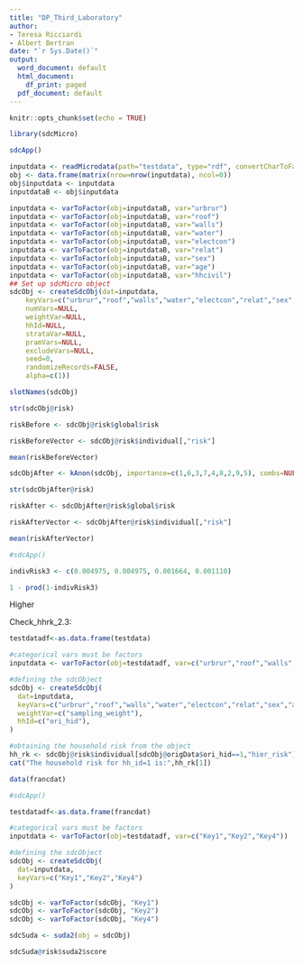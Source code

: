 ```yaml
---
title: "DP_Third_Laboratory"
author:
- Teresa Ricciardi
- Albert Bertran
date: "`r Sys.Date()`"
output:
  word_document: default
  html_document:
    df_print: paged
  pdf_document: default
---
```


```r
knitr::opts_chunk$set(echo = TRUE)
```

```r
library(sdcMicro)
```

```r
sdcApp()
```

```r
inputdata <- readMicrodata(path="testdata", type="rdf", convertCharToFac=FALSE, drop_all_missings=FALSE)
obj <- data.frame(matrix(nrow=nrow(inputdata), ncol=0))
obj$inputdata <- inputdata
inputdataB <- obj$inputdata
```

```r
inputdata <- varToFactor(obj=inputdataB, var="urbrur")
inputdata <- varToFactor(obj=inputdataB, var="roof")
inputdata <- varToFactor(obj=inputdataB, var="walls")
inputdata <- varToFactor(obj=inputdataB, var="water")
inputdata <- varToFactor(obj=inputdataB, var="electcon")
inputdata <- varToFactor(obj=inputdataB, var="relat")
inputdata <- varToFactor(obj=inputdataB, var="sex")
inputdata <- varToFactor(obj=inputdataB, var="age")
inputdata <- varToFactor(obj=inputdataB, var="hhcivil")
## Set up sdcMicro object
sdcObj <- createSdcObj(dat=inputdata,
	keyVars=c("urbrur","roof","walls","water","electcon","relat","sex","age","hhcivil"), 
	numVars=NULL, 
	weightVar=NULL, 
	hhId=NULL, 
	strataVar=NULL, 
	pramVars=NULL, 
	excludeVars=NULL, 
	seed=0, 
	randomizeRecords=FALSE, 
	alpha=c(1))
```

```r
slotNames(sdcObj)

str(sdcObj@risk)

riskBefore <- sdcObj@risk$global$risk

riskBeforeVector <- sdcObj@risk$individual[,"risk"]
```

```r
mean(riskBeforeVector)
```

```r
sdcObjAfter <- kAnon(sdcObj, importance=c(1,6,3,7,4,8,2,9,5), combs=NULL, k=c(5))
```

```r
str(sdcObjAfter@risk)

riskAfter <- sdcObjAfter@risk$global$risk

riskAfterVector <- sdcObjAfter@risk$individual[,"risk"]
```
```r
mean(riskAfterVector)
```

```r
#sdcApp()
```

```r
indivRisk3 <- c(0.004975, 0.004975, 0.001664, 0.001110)
```

```r
1 - prod(1-indivRisk3)
```
Higher

Check_hhrk_2.3:

```r
testdatadf<-as.data.frame(testdata)

#categorical vars must be factors
inputdata <- varToFactor(obj=testdatadf, var=c("urbrur","roof","walls","water","electcon","relat","sex","age","hhcivil"))

#defining the sdcObject
sdcObj <- createSdcObj(
  dat=inputdata,
  keyVars=c("urbrur","roof","walls","water","electcon","relat","sex","age","hhcivil"),
  weightVar=c("sampling_weight"),
  hhId=c("ori_hid"),
)

#obtaining the household risk from the object
hh_rk <- sdcObj@risk$individual[sdcObj@origData$ori_hid==1,"hier_risk"]
cat("The household risk for hh_id=1 is:",hh_rk[1])
```

```r
data(francdat)
```

```r
#sdcApp()
```

```r
testdatadf<-as.data.frame(francdat)

#categorical vars must be factors
inputdata <- varToFactor(obj=testdatadf, var=c("Key1","Key2","Key4"))

#defining the sdcObject
sdcObj <- createSdcObj(
  dat=inputdata,
  keyVars=c("Key1","Key2","Key4")
)

sdcObj <- varToFactor(sdcObj, "Key1")
sdcObj <- varToFactor(sdcObj, "Key2")
sdcObj <- varToFactor(sdcObj, "Key4")
```

```r
sdcSuda <- suda2(obj = sdcObj)

sdcSuda@risk$suda2$score
```

